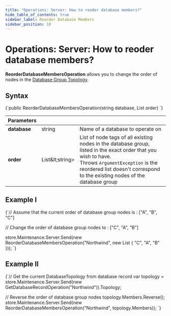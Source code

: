 ```yaml
---
title: "Operations: Server: How to reoder database members?"
hide_table_of_contents: true
sidebar_label: Reorder Database Members
sidebar_position: 10
---
```





# Operations: Server: How to reoder database members?
<LanguageSwitcher supportedLanguages={supportedLanguages} />
<LanguageContent language="csharp">


**ReorderDatabaseMembersOperation** allows you to change the order of nodes in the [Database Group Topology](../../../studio/database/settings/manage-database-group.mdx).

## Syntax

<TabItem value="syntax" label="syntax">
<CodeBlock language="csharp">
{`public ReorderDatabaseMembersOperation(string database, List<string> order)
`}
</CodeBlock>
</TabItem>

| Parameters | | |
| ------------- | ------------- | ----- |
| **database** | string | Name of a database to operate on |
| **order** | List\&lt;string&gt; | List of node tags of all existing nodes in the database group, listed in the exact order that you wish to have. <br/> Throws `ArgumentException` is the reordered list doesn't correspond to the existing nodes of the database group |


## Example I

<TabItem value="example_1" label="example_1">
<CodeBlock language="csharp">
{`// Assume that the current order of database group nodes is : ["A", "B", "C"]

// Change the order of database group nodes to : ["C", "A", "B"]

store.Maintenance.Server.Send(new ReorderDatabaseMembersOperation("Northwind", 
    new List<string>
    \{
        "C", "A", "B"
    \}));
`}
</CodeBlock>
</TabItem>

## Example II

<TabItem value="example_2" label="example_2">
<CodeBlock language="csharp">
{`// Get the current DatabaseTopology from database record
var topology = store.Maintenance.Server.Send(new GetDatabaseRecordOperation("Northwind")).Topology;

// Reverse the order of database group nodes
topology.Members.Reverse();
store.Maintenance.Server.Send(new ReorderDatabaseMembersOperation("Northwind", topology.Members));
`}
</CodeBlock>
</TabItem>

</LanguageContent>

<!---

-->